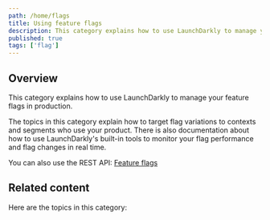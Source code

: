 ```yaml
---
path: /home/flags
title: Using feature flags
description: This category explains how to use LaunchDarkly to manage your feature flags in production.
published: true
tags: ['flag']
---
```


## Overview

This category explains how to use LaunchDarkly to manage your feature flags in production.

The topics in this category explain how to target flag variations to contexts and segments who use your product. There is also documentation about how to use LaunchDarkly's built-in tools to monitor your flag performance and flag changes in real time.

<LearnMore>

You can also use the REST API: [Feature flags](https://apidocs.launchdarkly.com/tag/Feature-flags/)

</LearnMore>

## Related content

Here are the topics in this category:

<ChildPageList path="/home/flags" unsorted="true" />
